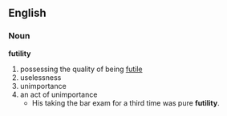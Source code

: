 ==English==
=== Noun ===
'''futility'''
# possessing the quality of being [[futile]]
# uselessness
# unimportance
# an act of unimportance
#* His taking the bar exam for a third time was pure '''futility'''.